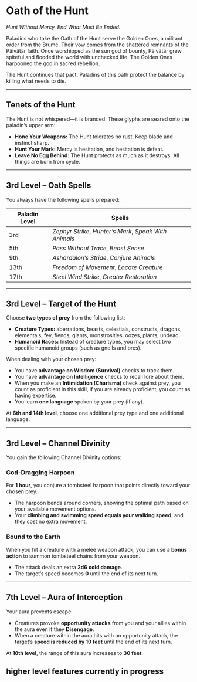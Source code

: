 # Oath of the Hunt

_Hunt Without Mercy. End What Must Be Ended._

Paladins who take the Oath of the Hunt serve the Golden Ones, a militant order from the Brume. Their vow comes from the shattered remnants of the Päivätär faith. Once worshipped as the sun god of bounty, Päivätär grew spiteful and flooded the world with unchecked life. The Golden Ones harpooned the god in sacred rebellion.

The Hunt continues that pact. Paladins of this oath protect the balance by killing what needs to die.

---

## Tenets of the Hunt

The Hunt is not whispered—it is branded. These glyphs are seared onto the paladin’s upper arm:

- **Hone Your Weapons:** The Hunt tolerates no rust. Keep blade and instinct sharp.
- **Hunt Your Mark:** Mercy is hesitation, and hesitation is defeat.
- **Leave No Egg Behind:** The Hunt protects as much as it destroys. All things are born from cycle.

---

## 3rd Level – Oath Spells

You always have the following spells prepared:

| Paladin Level | Spells                                                 |
| ------------- | ------------------------------------------------------ |
| 3rd           | _Zephyr Strike_, _Hunter’s Mark_, _Speak With Animals_ |
| 5th           | _Pass Without Trace_, _Beast Sense_                    |
| 9th           | _Ashardalon’s Stride_, _Conjure Animals_               |
| 13th          | _Freedom of Movement_, _Locate Creature_               |
| 17th          | _Steel Wind Strike_, _Greater Restoration_             |

---

## 3rd Level – Target of the Hunt

Choose **two types of prey** from the following list:

- **Creature Types:** aberrations, beasts, celestials, constructs, dragons, elementals, fey, fiends, giants, monstrosities, oozes, plants, undead.
- **Humanoid Races:** Instead of creature types, you may select two specific humanoid groups (such as gnolls and orcs).

When dealing with your chosen prey:

- You have **advantage on Wisdom (Survival)** checks to track them.
- You have **advantage on Intelligence** checks to recall lore about them.
- When you make an **Intimidation (Charisma)** check against prey, you count as proficient in this skill, if you are already proficient, you count as having expertise.
- You learn **one language** spoken by your prey (if any).

At **6th and 14th level**, choose one additional prey type and one additional language.

---

## 3rd Level – Channel Divinity

You gain the following Channel Divinity options:

### God-Dragging Harpoon

For **1 hour**, you conjure a tombsteel harpoon that points directly toward your chosen prey.

- The harpoon bends around corners, showing the optimal path based on your available movement options.
- Your **climbing and swimming speed equals your walking speed**, and they cost no extra movement.

### Bound to the Earth

When you hit a creature with a melee weapon attack, you can use a **bonus action** to summon tombsteel chains from your weapon.

- The attack deals an extra **2d6 cold damage**.
- The target’s speed becomes **0** until the end of its next turn.

---

## 7th Level – Aura of Interception

Your aura prevents escape:

- Creatures provoke **opportunity attacks** from you and your allies within the aura even if they **Disengage**.
- When a creature within the aura hits with an opportunity attack, the target’s **speed is reduced by 10 feet** until the end of its next turn.

At **18th level**, the range of this aura increases to **30 feet**.

## higher level features currently in progress
